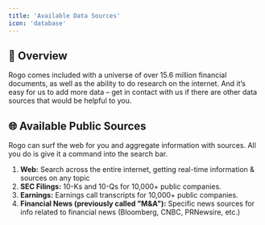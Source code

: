 ```yaml
---
title: 'Available Data Sources'
icon: 'database'
---
```


## 🤖 Overview
Rogo comes included with a universe of over 15.6 million financial documents, as well as the ability to do research on the internet. And it’s easy for us to add more data – get in contact with us if there are other data sources that would be helpful to you.

## 🌐 Available Public Sources
Rogo can surf the web for you and aggregate information with sources. All you do is give it a command into the search bar.

1. **Web:** Search across the entire internet, getting real-time information & sources on any topic
2. **SEC Filings:** 10-Ks and 10-Qs for 10,000+ public companies.
3. **Earnings:** Earnings call transcripts for 10,000+ public companies.
4. **Financial News (previously called "M&A"):** Specific news sources for info related to financial news (Bloomberg, CNBC, PRNewsire, etc.)

